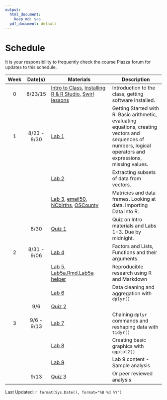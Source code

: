 ```yaml
---
output:
  html_document:
    keep_md: yes
  pdf_document: default
---
```


# Schedule

It is your responsibility to frequently check the course Piazza forum for updates to this schedule.

| Week | Date(s) | Materials | Description |
|:----:|:-----------:|-------------------------------------------------------------------------------------------------------------------------------------------------------------------------------|---------------------------------------------------------------------------------------------------------------------------------------------------------------|
| 0 | 8/23/15 | [Intro to Class](lecture_notes/0_1_-_Intro_to_the_class.pdf), [Installing R & R Studio](lecture_notes/0_2_-_Setup_R_and_R_Studio.pdf), [Swirl lessons](swirl_lessons.zip) | Introduction to the class, getting software installed. |
| 1 | 8/23 - 8/30 | [Lab 1](labs/Lab1_-_Getting_Started_in_R.pdf) | Getting Started with R. Basic arithmetic, evaluating equations, creating vectors and sequences of numbers, logical operators and expressions, missing values. |
|  |  | [Lab 2](labs/Lab2_-_Subsetting_Vectors.pdf) | Extracting subsets of data from vectors. |
|  |  | [Lab 3](labs/Lab3_-_Generating_Data.pdf), [email50](https://rawgit.com/norcalbiostat/R-Bootcamp/gh-pages/data/email50.txt), [NCbirths](https://rawgit.com/norcalbiostat/R-Bootcamp/gh-pages/data/NCbirths.csv), [OSCounty](https://rawgit.com/norcalbiostat/R-Bootcamp/gh-pages/data/OSCounty.xlsx)| Matricies and data frames. Looking at data. Importing Data into R. |
|  | 8/30 | [Quiz 1](link) | Quiz on Intro materials and Labs 1-3. Due by midnight. |
| 2 | 8/31 - 9/06 | [Lab 4](labs/Lab4_-_Factors_Lists_and_Functions.pdf) | Factors and Lists, Functions and their arguments.|
|  |  | [Lab 5](labs/Lab5_-_Intro_to_RR_and_Markdown.pdf), [Lab5a.Rmd](labs/Lab5a_Base_Graphics.Rmd),[Lab5a helper](labs/Lab5a_Helper.html)| Reproducible research using R and Markdown |
|  |  | [Lab 6](labs/Lab6_-_Data_cleaning_with_dplyr.pdf) | Data cleaning and aggregation with `dplyr()` |
|  | 9/6 | [Quiz 2](link) |  |
| 3 | 9/6 - 9/13 | [Lab 7](link) | Chaining `dplyr` commands and reshaping data with `tidyr()` |
|  |  | [Lab 8](link) | Creating basic graphics with `ggplot2()` |
|  |  | [Lab 9](link) | Lab 9 content - Sample analysis |
|  | 9/13 | [Quiz 3](link) | Or peer reviewed analysis |

Last Updated: `r format(Sys.Date(), format="%B %d %Y")`
